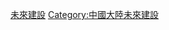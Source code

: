{{Catnav|頁面分類|各種主題的頁面分類|依中国各省来作的分类|中国各省建筑|山西建筑物}}
{{Catnav|未來建設|中國大陸未來建設}}
{{山西未来建设}}
[[Category:山西省建筑物|未來建設]]
[[Category:中國大陸未來建設|Category:中國大陸未來建設]]